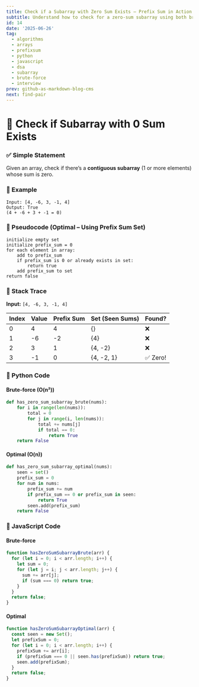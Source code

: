 ```yaml
---
title: Check if a Subarray with Zero Sum Exists – Prefix Sum in Action
subtitle: Understand how to check for a zero-sum subarray using both brute-force and prefix sum techniques, with step-by-step code in Python and JavaScript.
id: 14
date: '2025-06-26'
tag:
  - algorithms
  - arrays
  - prefixsum
  - python
  - javascript
  - dsa
  - subarray
  - brute-force
  - interview
prev: github-as-markdown-blog-cms
next: find-pair
---
```

# 🧠 Check if Subarray with 0 Sum Exists

### ✅ Simple Statement

Given an array, check if there’s a **contiguous subarray** (1 or more elements) whose sum is zero.

### 🧩 Example

```text
Input: [4, -6, 3, -1, 4]
Output: True
(4 + -6 + 3 + -1 = 0)
```

### 🧾 Pseudocode (Optimal – Using Prefix Sum Set)

```
initialize empty set
initialize prefix_sum = 0
for each element in array:
    add to prefix_sum
    if prefix_sum is 0 or already exists in set:
        return true
    add prefix_sum to set
return false
```

### 🧪 Stack Trace

**Input:** `[4, -6, 3, -1, 4]`

| Index | Value | Prefix Sum | Set (Seen Sums) | Found?   |
| ----- | ----- | ---------- | --------------- | -------- |
| 0     | 4     | 4          | {}              | ❌       |
| 1     | -6    | -2         | {4}             | ❌       |
| 2     | 3     | 1          | {4, -2}         | ❌       |
| 3     | -1    | 0          | {4, -2, 1}      | ✅ Zero! |

### 🐍 Python Code

#### Brute-force (O(n²))

```python
def has_zero_sum_subarray_brute(nums):
    for i in range(len(nums)):
        total = 0
        for j in range(i, len(nums)):
            total += nums[j]
            if total == 0:
                return True
    return False
```

#### Optimal (O(n))

```python
def has_zero_sum_subarray_optimal(nums):
    seen = set()
    prefix_sum = 0
    for num in nums:
        prefix_sum += num
        if prefix_sum == 0 or prefix_sum in seen:
            return True
        seen.add(prefix_sum)
    return False
```

### 📜 JavaScript Code

#### Brute-force

```js
function hasZeroSumSubarrayBrute(arr) {
  for (let i = 0; i < arr.length; i++) {
    let sum = 0;
    for (let j = i; j < arr.length; j++) {
      sum += arr[j];
      if (sum === 0) return true;
    }
  }
  return false;
}
```

#### Optimal

```js
function hasZeroSumSubarrayOptimal(arr) {
  const seen = new Set();
  let prefixSum = 0;
  for (let i = 0; i < arr.length; i++) {
    prefixSum += arr[i];
    if (prefixSum === 0 || seen.has(prefixSum)) return true;
    seen.add(prefixSum);
  }
  return false;
}
```

